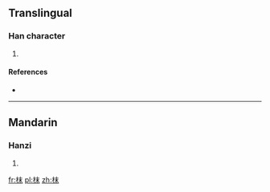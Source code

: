 ==Translingual==

===Han character===
{{Han char|rn=75|rad=木|as=05|sn=9|four=4599<sub>0</sub>|canj=木木十 (DDJ)|ids=⿰[[木]][[末]]}}

# {{defn|Han|sort=木05}}

====References====
* {{Han ref|kx=0517.140|dkj=14590|hdz=21176.070|uh=67BA|ud=26554|bh=CEFE|bd=52990}}

----

==Mandarin==

===Hanzi===
{{cmn-hanzi|pin=[[duò]] ([[duo4]]), [[mò]] ([[mo4]])|wg=to<sup>4</sup>, mo<sup>4</sup>}}

# {{defn|lang=cmn|sort=木05}}

[[fr:枺]]
[[pl:枺]]
[[zh:枺]]